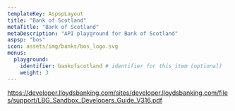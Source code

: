 ```yaml
---
templateKey: AspspLayout
title: "Bank of Scotland"
metaTitle: "Bank of Scotland"
metaDescription: "API playground for Bank of Scotland"
aspsp: "bos"
icon: assets/img/banks/bos_logo.svg
menus:
  playground: 
    identifier: bankofscotland # identifier for this item (optional)
    weight: 3
---
```




https://developer.lloydsbanking.com/sites/developer.lloydsbanking.com/files/support/LBG_Sandbox_Developers_Guide_V316.pdf

